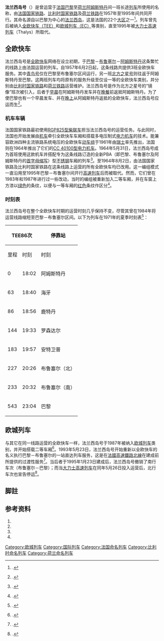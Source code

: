 {{NoteTA
|1=zh-cn:大力士;zh-tw:標槍女神;zh-hk:大力士;
}}
{{Infobox rail service
| box_width       = 
| name            = 法兰西岛
| logo            = 
| logo_width      = 
| image           = Locomotive CC-40110.jpg
| image_width     = 
| caption         = 四电压制式的CC 40100型电力机车
| type            = [[全欧快车|全欧快车]]（1957–1987）<br>[[欧城列车|欧城列车]]（1987–1993）<br>[[全欧快车|全欧快车]]（1993–1995）
| status          = 停运
| locale          = {{FRA}}、{{BEL}}、{{NED}}
| predecessor     = 
| first           = {{start date|1957|06|02|df=y}}
| last            = {{end date|1995|05|26|df=y}}
| successor       = [[大力士高速列车|大力士]]（非命名）
| operator        = 
| formeroperator  = [[法国国家铁路|法国国家铁路]] 
| ridership       = 
| start           = [[巴黎北站|巴黎北站]]
| stops           = 
| end             = [[阿姆斯特丹中央车站|阿姆斯特丹中央车站]]
| distance        = 543公里
| journeytime     = 
| frequency       = 每日开行
| trainnumber     = 
| line_used       = 
| class           = 
| access          = 
| seating         = 
| sleeping        = 
| autorack        = 
| catering        = 
| observation     = 
| entertainment   = 
| baggage         = 
| otherfacilities = 
| stock           = 
| gauge           = {{railgauge|sg}}
| el              = 
| speed           = 
| owners          = 
| routenumber     = 
| map             = [[File:PBA_train_routes.svg|thumb]]
| map_state       = show
}}
'''法兰西岛号'''（{{lang-fr|'''''Île de France'''''}}）是曾运营于[[法国|法国]][[巴黎|巴黎]]至[[荷兰|荷兰]][[阿姆斯特丹|阿姆斯特丹]]间一班长途[[列车|列车]]所使用的名称，由[[法国国家铁路|法国国家铁路]]、[[比利时国家铁路|比利时国家铁路]]及[[荷兰铁路|荷兰铁路]]在1957年至1995年间共同开行。其命名源自以巴黎为中心的[[法兰西岛|法兰西岛]]，这是法国的22个[[大区|大区]]之一<ref group="註">{{harvnb|UIC|1972|p=8}}.</ref>。列车曾先后被纳入[[全欧快车|全欧快车（TEE）]]和[[欧城列车|欧城列车（EC）]]等类别，直至1995年被[[大力士高速列车|大力士高速列车]]（Thalys）所取代。

==全欧快车==
法兰西岛号是[[全欧快车|全欧快车]]网络在设立初期，于[[巴黎|巴黎]]－[[布鲁塞尔|布鲁塞尔]]－[[阿姆斯特丹|阿姆斯特丹]]这条繁忙的线路上由法国运营的列车。自1957年6月2日起，这条线路共提供3班全欧快车服务。其中[[青鸟号|青鸟号]]仅在巴黎至布鲁塞尔区间运行，另一班[[北方之星号|北方之星号]]则往返于阿姆斯特丹至巴黎。这两班列车均将原有的服务升级至仅设一等{{link-de|车厢等级|Wagenklasse}}的全欧快车类别，并分别由[[比利时国家铁路|比利时国家铁路]]和[[荷兰铁路|荷兰铁路]]运营维护。法兰西岛号是作为北方之星号的“镜像”班次被引入，后者于[[早晨|早晨]]在阿姆斯特丹发车并在[[晚餐|晚餐]]前返抵阿姆斯特丹。为了使巴黎也有一个早晨发车、并在[[晚上|晚上]]从阿姆斯特丹返抵的全欧快车，法兰西岛号应运而生<ref group="註">{{harvnb|Hajt|2001|p=102}}.</ref>。

===机车车辆===
法国国家铁路最初使用[[RGP825型柴联车|RGP825型柴联车]]担当法兰西岛号的运营任务。与此同时，法国也开始发展由[[铁路机车|机车]]牵引全欧快车车厢和搭载多电压制式[[电力机车|电力机车]]的技术。能兼容欧洲四种主流铁路系统电压的全欧快车[[动车组|动车组]]于1961年由[[瑞士|瑞士]]率先推出，法国则在1964年推出了它们的[[CC_40100型电力机车|CC 40100型电力机车]]。1964年5月31日，法兰西岛号成为首班使用这款机车并搭配专为这条线路订造的全新PBA（即巴黎、布鲁塞尔及阿姆斯特丹的[[首字母缩写|首字母缩写]]）型[[不锈钢|不锈钢]]车厢的列车<ref group="註">{{harvnb|Mertens|Malaspina|2007|p=169}}.</ref>。至1964年8月2日，由法国国家铁路及比利时国家铁路在这条线路上运营的所有全欧快车均已改用{{link-fr|PBA型车厢|Voiture TEE PBA}}。这一编组模式一直沿用至1995年巴黎－布鲁塞尔间开行[[高速列车|高速列车]]后而被取代。然而，它们曾在1983年和1987年进行过一些改动，当时的编组被重新加入二等车厢，并在车窗上方漆以[[绿色|绿色]]的条纹，以便与一等车厢的[[红色|红色]]条纹作区分<ref group="註">{{harvnb|Mertens|Malaspina|2007|p=114}}.</ref>。

===时刻表===
法兰西岛号在整个全欧快车时期的运营时刻几乎保持不变，尽管其曾在1984年将运营线路缩短至巴黎－布鲁塞尔区间。以下为列车在1971年的夏季时刻表<ref group="註">{{harvnb|Werbeamt der DB|1971|p=13}}.</ref>：
{| class="wikitable"
! colspan="2"|TEE86次
! rowspan="2"|停靠站
! colspan="2"|TEE81次
|-
!里程!!时刻!!时刻!!里程
|-
|0||18:02||{{flagicon|NED}} 阿姆斯特丹||12:28||543
|-
|63||18:40||{{flagicon|NED}} 海牙||11:46||480
|-
|86||18:56||{{flagicon|NED}} 鹿特丹||11:29||457
|-
|144||19:33||{{flagicon|NED}} 罗森达尔||10:50||399
|-
|183||19:57||{{flagicon|BEL}} 安特卫普||10:25||360
|-
|227||20:26||{{flagicon|BEL}} 布鲁塞尔（北）||09:55||316
|-
|233||20:32||{{flagicon|BEL}} 布鲁塞尔（南）||09:43||310
|-
|543||23:04||{{flagicon|FRA}} 巴黎||07:23||0
|}

==欧城列车==
与其它在同一线路运营的全欧快车一样，法兰西岛号于1987年被纳入[[欧城列车|欧城列车]]类别，并开始搭载二等车厢<ref group="註">{{harvnb|Mertens|Malaspina|2007|p=171}}.</ref>。1993年5月23日，法兰西岛号开始重新以全欧快车的名义执行巴黎－布鲁塞尔的一站直达列车服务，这是在[[法國高速鐵路北線|法國高速鐵路北線]]在建成前所提供的过渡性服务<ref group="註">{{harvnb|Mertens|Malaspina|2007|p=404}}.</ref>。当后者于1995年1月23日建成后，法兰西岛号撤销了南行车次（布鲁塞尔－巴黎）；而当[[大力士高速列车|大力士高速列车]]在同年5月26日投入运营后，北行车次也宣告停运<ref group="註">{{harvnb|Mertens|Malaspina|2007|p=405}}.</ref>。

==脚註==
{{refbegin|3}}
{{NoteFoot}}
{{refend}}

==参考资料==
{{refbegin}}
# {{nl}}{{citation | first= Centre for public relations |last=UIC | title= ''TEE'' | publisher= Union Internationale des Chemins de Fer | location= Paris | year= 1972}}
# {{de}}{{citation | author= Werbeamt der DB | title= ''Vorfahrt in Europa, TEE 1971/72'' | publisher= Deutsche Bundesbahn | location= Frankfurt am Main | year= 1971 |id= Werbeamt}}
# {{de}}{{citation | first= Jörg |last=Hajt | title= ''Das grosse TEE-Buch'' | publisher= Heel | location =Bonn/Königswinter | year= 2001 | ISBN= 3-89365-948-X | id= Hajt}}
# {{fr}}{{citation | first= Maurice |last=Mertens|first2=Jean-Pierre |last2=Malaspina | title= ''La Légende des Trans Europ Express'' | publisher= LR Presse | location= Vannes | year= 2007 | ISBN= 978-29-036514-5-9 | id= TEEFR}}
{{refend}}

{{全欧快车列车|state = expanded}}

{{DEFAULTSORT:Ile de France}}
[[Category:欧城列车|Category:欧城列车]]
[[Category:国际列车|Category:国际列车]]
[[Category:法国命名列车|Category:法国命名列车]]
[[Category:比利时命名列车|Category:比利时命名列车]]
[[Category:荷兰命名列车|Category:荷兰命名列车]]